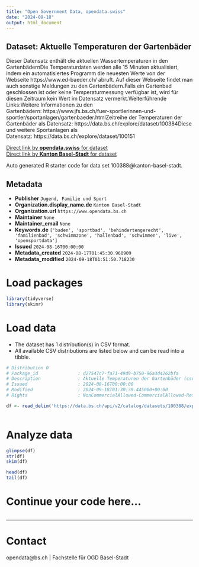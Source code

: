 ```yaml
---
title: "Open Government Data, opendata.swiss"
date: "2024-09-18"
output: html_document
---
```


## Dataset: Aktuelle Temperaturen der Gartenbäder

Dieser Datensatz enthält die aktuellen Wassertemperaturen in den GartenbädernDie Temperaturdaten werden alle 15 Minuten aktualisiert, indem ein automatisiertes Programm die neuesten Werte von der Webseite https://www.ed-baeder.ch/ abruft. Auf dieser Webseite findet man auch sonstige Meldungen zu den Gartenbädern.Falls ein Gartenbad geschlossen ist oder keine Temperaturmessung verfügbar ist, wird für diesen Zeitraum kein Wert im Datensatz vermerkt.Weiterführende Links:Weitere Informationen zu den Gartenbädern: https://www.jfs.bs.ch/fuer-sportlerinnen-und-sportler/sportanlagen/gartenbaeder.htmlZeitreihe der Temperaturen der Gartenbäder als Datensatz: https://data.bs.ch/explore/dataset/100384Diese und weitere Sportanlagen als Datensatz: https://data.bs.ch/explore/dataset/100151

[Direct link by **opendata.swiss** for dataset](https://opendata.swiss/de/dataset/aktuelle-temperaturen-der-gartenbader)<br>
[Direct link by **Kanton Basel-Stadt** for dataset](https://data.bs.ch/explore/dataset/100388/)

Auto generated R starter code for data set 100388@kanton-basel-stadt.

## Metadata

- **Publisher** `Jugend, Familie und Sport`
- **Organization.display_name.de** `Kanton Basel-Stadt`
- **Organization.url** `https://www.opendata.bs.ch`
- **Maintainer** `None`
- **Maintainer_email** `None`
- **Keywords.de** `['baden', 'sportbad', 'behindertengerecht', 'familienbad', 'schwimmzone', 'hallenbad', 'schwimmen', 'live', 'opensportdata']`
- **Issued** `2024-08-16T00:00:00`
- **Metadata_created** `2024-08-17T01:45:30.960909`
- **Metadata_modified** `2024-09-18T01:51:50.718230`


# Load packages

```r

library(tidyverse)
library(skimr)

```

# Load data

-   The dataset has 1 distribution(s) in CSV format.
-   All available CSV distributions are listed below and can be read into a tibble.

```r

# Distribution 0
# Package_id               : d27547c7-fa71-49d9-b750-96a3d4262bfa
# Description              : Aktuelle Temperaturen der Gartenbäder (csv)
# Issued                   : 2024-08-16T00:00:00
# Modified                 : 2024-09-18T01:30:39.445000+00:00
# Rights                   : NonCommercialAllowed-CommercialAllowed-ReferenceRequired

df <- read_delim('https://data.bs.ch/api/v2/catalog/datasets/100388/exports/csv?use_labels=true')



```

# Analyze data

```r

glimpse(df)
str(df)
skim(df)

head(df)
tail(df)

```

# Continue your code here...

```r

```

------------------------------------------------------------------------

# Contact

opendata@bs.ch | Fachstelle für OGD Basel-Stadt
